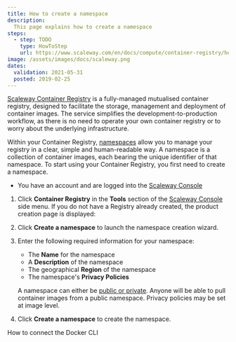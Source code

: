 ```yaml
---
title: How to create a namespace
description:
  This page explains how to create a namespace
steps:
  - step: TODO
    type: HowToStep
    url: https://www.scaleway.com/en/docs/compute/container-registry/how-to/create-namespace/
image: /assets/images/docs/scaleway.png
dates:
  validation: 2021-05-31
  posted: 2019-02-25
---
```


[Scaleway Container Registry](/compute/container-registry/concepts#container-registry) is a fully-managed mutualised container registry, designed to facilitate the storage, management and deployment of container images. The service simplifies the development-to-production workflow, as there is no need to operate your own container registry or to worry about the underlying infrastructure. 

Within your Container Registry, [namespaces](/compute/container-registry/concepts#namespace) allow you to manage your registry in a clear, simple and human-readable way. A namespace is a collection of container images, each bearing the unique identifier of that namespace. To start using your Container Registry, you first need to create a namespace. 

<Message type="requirement">

- You have an account and are logged into the [Scaleway Console](https://console.scaleway.com) 

</Message>

1. Click **Container Registry** in the **Tools** section of the [Scaleway Console](https://console.scaleway.com) side menu. If you do not have a Registry already created, the product creation page is displayed:

  <Lightbox src="/assets/scaleway-registry_home.png" />

2. Click **Create a namespace** to launch the namespace creation wizard.

3. Enter the following required information for your namespace:
    * The **Name** for the namespace
    * A **Description** of the namespace 
    * The geographical **Region** of the namespace
    * The namespace's **Privacy Policies**

    <Message type="note">

    A namespace can either be [public or private](/compute/container-registry/concepts#namespace-privacy-policies). Anyone will be able to pull container images from a public namespace. Privacy policies may be set at image level.

    </Message>

4. Click **Create a namespace** to create the namespace.

<Navigation title="See Also">
  <NextButton to="/compute/container-registry/how-to/connect-docker-cli/">How to connect the Docker CLI</NextButton>
</Navigation>
